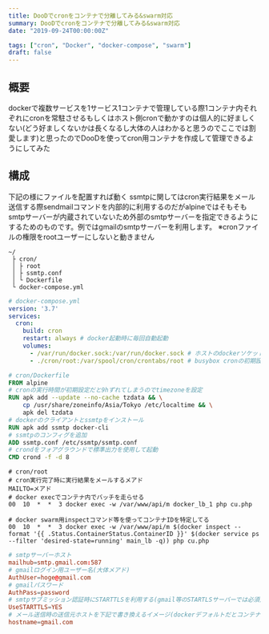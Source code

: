 ```yaml
---
title: DooDでcronをコンテナで分離してみる&swarm対応
summary: DooDでcronをコンテナで分離してみる&swarm対応
date: "2019-09-24T00:00:00Z"

tags: ["cron", "Docker", "docker-compose", "swarm"]
draft: false
---
```


## 概要

dockerで複数サービスを1サービス1コンテナで管理している際1コンテナ内それぞれにcronを常駐させるもしくはホスト側cronで動かすのは個人的に好ましくない(どう好ましくないかは長くなるし大体の人はわかると思うのでここでは割愛します)と思ったのでDooDを使ってcron用コンテナを作成して管理できるようにしてみた

## 構成

下記の様にファイルを配置すれば動く
ssmtpに関してはcron実行結果をメール送信する際sendmailコマンドを内部的に利用するのだがalpineではそもそもsmtpサーバーが内蔵されていないため外部のsmtpサーバーを指定できるようにするためのものです。例ではgmailのsmtpサーバーを利用します。
※cronファイルの権限をrootユーザーにしないと動きません

```shell
~/
 ├ cron/
 │ ├ root
 │ ├ ssmtp.conf
 │ └ Dockerfile
 └ docker-compose.yml
```

```yaml
# docker-compose.yml
version: '3.7'
services:
  cron:
    build: cron
    restart: always # docker起動時に毎回自動起動
    volumes:
      - /var/run/docker.sock:/var/run/docker.sock # ホストのdockerソケットをマウントすることでDooDを可能に
      - ./cron/root:/var/spool/cron/crontabs/root # busybox cronの初期設定ディレクトリ
```

```Dockerfile
# cron/Dockerfile
FROM alpine
# cronの実行時間が初期設定だと9hずれてしまうのでtimezoneを設定
RUN apk add --update --no-cache tzdata && \
    cp /usr/share/zoneinfo/Asia/Tokyo /etc/localtime && \
    apk del tzdata
# dockerのクライアントとssmtpをインストール
RUN apk add ssmtp docker-cli
# ssmtpのコンフィグを追加
ADD ssmtp.conf /etc/ssmtp/ssmtp.conf
# crondをフォアグラウンドで標準出力を使用して起動
CMD crond -f -d 8
```

```shell
# cron/root
# cron実行完了時に実行結果をメールするメアド
MAILTO=メアド
# docker execでコンテナ内でバッチを走らせる
00  10  *  *  3 docker exec -w /var/www/api/m docker_lb_1 php cu.php

# docker swarm用inspectコマンド等を使ってコンテナIDを特定してる
00  10  *  *  3 docker exec -w /var/www/api/m $(docker inspect --format '{{ .Status.ContainerStatus.ContainerID }}' $(docker service ps --filter 'desired-state=running' main_lb -q)) php cu.php
```

```conf
# smtpサーバーホスト
mailhub=smtp.gmail.com:587
# gmailログイン用ユーザー名(大体メアド)
AuthUser=hoge@gmail.com
# gmailパスワード
AuthPass=password
# smtpサブミッション認証時にSTARTTLSを利用する(gmail等のSTARTLSサーバーでは必須)
UseSTARTTLS=YES
# メール送信時の送信元ホストを下記で書き換えるイメージ(dockerデフォルトだとコンテナIDが入ってしまうため大体迷惑メールとしてブロックされます)
hostname=gmail.com
```
